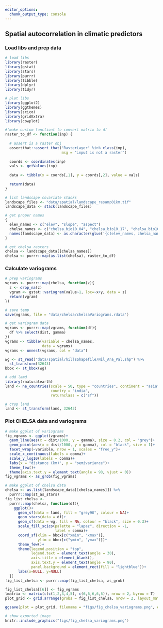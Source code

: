 ```yaml
---
editor_options: 
  chunk_output_type: console
---
```


## Spatial autocorrelation in climatic predictors

### Load libs and prep data

```r
# load libs
library(raster)
library(gstat)
library(stars)
library(purrr)
library(tibble)
library(dplyr)
library(tidyr)

# plot libs
library(ggplot2)
library(ggthemes)
library(scico)
library(gridExtra)
library(cowplot)

#'make custom functiont to convert matrix to df
raster_to_df <- function(inp) {
  
  # assert is a raster obj
  assertthat::assert_that("RasterLayer" %in% class(inp),
                          msg = "input is not a raster")
  
  coords <- coordinates(inp)
  vals <- getValues(inp)
  
  data <- tibble(x = coords[,1], y = coords[,2], value = vals)
  
  return(data)
}
```

```r
# list landscape covariate stacks
landscape_files <- "data/spatial/landscape_resamp01km.tif"
landscape_data <- stack(landscape_files)

# get proper names
{
  elev_names <- c("elev", "slope", "aspect")
  chelsa_names <- c("chelsa_bio10_04", "chelsa_bio10_17", "chelsa_bio10_18","chelsa_prec", "chelsa_temp")
  names(landscape_data) <- as.character(glue('{c(elev_names, chelsa_names, "landcover")}'))
}

# get chelsa rasters
chelsa <- landscape_data[[chelsa_names]]
chelsa <- purrr::map(as.list(chelsa), raster_to_df)
```

### Calculate variograms

```r
# prep variograms
vgrams <- purrr::map(chelsa, function(z){
  z <- drop_na(z)
  vgram <- gstat::variogram(value~1, loc=~x+y, data = z)
  return(vgram)
})

# save temp
save(vgrams, file = "data/chelsa/chelsaVariograms.rdata")

# get variogram data
vgrams <- purrr::map(vgrams, function(df){
  df %>% select(dist, gamma)
})
vgrams <- tibble(variable = chelsa_names,
                 data = vgrams)
vgrams <- unnest(vgrams, col = "data")
```

```r
wg <- st_read("data/spatial/hillsShapefile/Nil_Ana_Pal.shp") %>% 
  st_transform(32643)
bbox <- st_bbox(wg)

# add lamd
library(rnaturalearth)
land <- ne_countries(scale = 50, type = "countries", continent = "asia",
                     country = "india",
                     returnclass = c("sf"))

# crop land
land <- st_transform(land, 32643)
```

### Plot CHELSA data and variograms

```r
# make ggplot of variograms
fig_vgrams <- ggplot(vgrams)+
  geom_line(aes(x = dist/1000, y = gamma), size = 0.2, col = "grey")+
  geom_point(aes(x = dist/1000, y = gamma), col = "black", size = 1)+
  facet_wrap(~variable, nrow = 1, scales = "free_y")+
  scale_x_continuous(labels = comma)+
  scale_y_log10(labels = comma)+
  labs(x = "distance (km)", y = "semivariance")+
  theme_few()+
  theme(axis.text.y = element_text(angle = 90, vjust = 0))
fig_vgrams <- as_grob(fig_vgrams)

# make ggplot of chelsa data
chelsa <- as.list(landscape_data[[chelsa_names]]) %>% 
  purrr::map(st_as_stars)
fig_list_chelsa <- 
  purrr::map(chelsa, function(df){
    ggplot()+
      geom_sf(data = land, fill = "grey90", colour = NA)+
      geom_stars(data = df)+
      geom_sf(data = wg, fill = NA, colour = "black", size = 0.3)+
      scale_fill_scico(palette = "lapaz", direction = -1, 
                       label = comma)+
      coord_sf(xlim = bbox[c("xmin", "xmax")], 
               ylim = bbox[c("ymin", "ymax")])+
      theme_few()+
      theme(legend.position = "top",
            legend.text = element_text(angle = 30),
            axis.title = element_blank(),
            axis.text.y = element_text(angle = 90),
            panel.background = element_rect(fill = "lightblue"))+
      labs(x=NULL, y=NULL)
  })
fig_list_chelsa <- purrr::map(fig_list_chelsa, as_grob)
```

```r
fig_list_chelsa[[6]] <- fig_vgrams
lmatrix <- matrix(c(c(1,2,3,4,5), c(6,6,6,6,6)), nrow = 2, byrow = T)
plot_grid <- grid.arrange(grobs = fig_list_chelsa, nrow = 2, layout_matrix = lmatrix)

ggsave(plot = plot_grid, filename = "figs/fig_chelsa_variograms.png", dpi = 300, width = 12, height = 6)
```

```r

# show exported image
knitr::include_graphics("figs/fig_chelsa_variograms.png")
```
